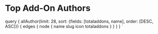 
<MetadataHeader title="Top Add-On Authors" />

# Top Add-On Authors

<ListTopAuthors authors={props.data.allAuthor.edges} />

  query {
    allAuthor(limit: 28, sort: {fields: [totaladdons, name], order: [DESC, ASC]}) {
      edges {
        node {
          name
          slug
          icon
          totaladdons
        }
      }
    }
  }
`